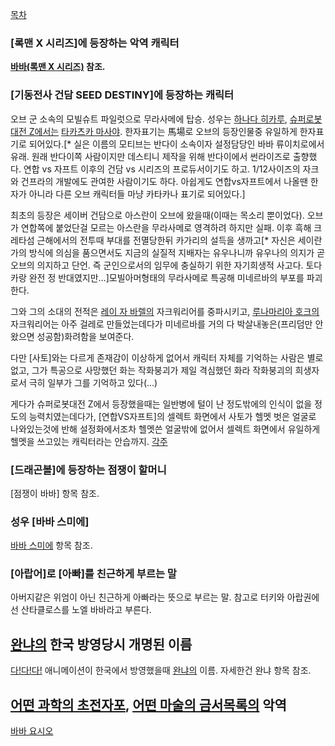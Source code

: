 [[목차]]
=== [록맨 X 시리즈]에 등장하는 악역 캐릭터 ===
'''[[바바(록맨 X 시리즈)]] 참조.'''

=== [기동전사 건담 SEED DESTINY]에 등장하는 캐릭터 ===
오브 군 소속의 모빌슈트 파일럿으로 무라사메에 탑승. 성우는 [[하나다 히카루]], [[슈퍼로봇대전 Z]]에서는 [[타카츠카 마사야]].
한자표기는 馬場로 오브의 등장인물중 유일하게 한자표기로 되어있다.[* 실은 이름의 모티브는 반다이 소속이자 설정담당인 바바 류이치로에서 유래. 원래 반다이쪽 사람이지만 데스티니 제작을 위해 반다이에서 썬라이즈로 출향했다. 연합 vs 자프트 이후의 건담 vs 시리즈의 프로듀서이기도 하고. 1/12사이즈의 자크와 건프라의 개발에도 관여한 사람이기도 하다. 아쉽게도 연합vs자프트에서 나올땐 한자가 아니라 다른 오브 캐릭터들 마냥 카타카나 표기로 되어있다.]

최초의 등장은 세이버 건담으로 아스란이 오브에 왔을때(이때는 목소리 뿐이었다). 오브가 연합쪽에 붙었단걸 모르는 아스란을 무라사메로 영격하려 하지만 실패. 이후 흑해 크레타섬 근해에서의 전투때 부대를 전멸당한뒤 카가리의 설득을 생까고[* 자신은 세이란가의 방식에 의심을 품으면서도 지금의 실질적 지배자는 유우나니까 유우나의 의지가 곧 오브의 의지하고 단언. 즉 군인으로서의 임무에 충실하기 위한 자기희생적 사고다. 토다카랑 완전 정 반대였지만…]모빌아머형태의 무라사메로 특공해 미네르바의 부포를 파괴한다.

그와 그의 소대의 전적은 [[레이 자 바렐]]의 자크워리어를 중파시키고, [[루나마리아 호크]]의 자크워리어는 아주 걸레로 만들었는데다가 미네르바를 거의 다 박살내놓은(프리덤만 안왔으면 성공함)화려함을 보여준다.

다만 [사토]와는 다르게 존재감이 이상하게 없어서 캐릭터 자체를 기억하는 사람은 별로 없고, 그가 특공으로 사망했던 화는 작화붕괴가 제일 격심했던 화라 작화붕괴의 희생자로서 극히 일부가 그를 기억하고 있다(…)

게다가 슈퍼로봇대전 Z에서 등장했을때는 일반병에 털이 난 정도밖에의 인식이 없을 정도의 능력치였는데다가, [연합VS자프트]의 셀렉트 화면에서 사토가 헬멧 벗은 얼굴로 나와있는것에 반해 설정화에서조차 헬멧쓴 얼굴밖에 없어서 셀렉트 화면에서 유일하게 헬멧을 쓰고있는 캐릭터라는 안습까지.
[[각주]]
=== [드래곤볼]에 등장하는 점쟁이 할머니 ===
[점쟁이 바바] 항목 참조.

=== 성우 [바바 스미에] ===
[[바바 스미에]] 항목 참조.

=== [아랍어]로 [아빠]를 친근하게 부르는 말 ===
아버지같은 위엄이 아닌 친근하게 아빠라는 뜻으로 부르는 말. 
참고로 터키와 아랍권에선 산타클로스를 노엘 바바라고 부른다.

== [[완냐]]의 한국 방영당시 개명된 이름 ==
[[다!다!다!]] 애니메이션이 한국에서 방영했을때 [[완냐]]의 이름. 자세한건 완냐 항목 참조.

== [[어떤 과학의 초전자포]], [[어떤 마술의 금서목록]]의 악역 ==
[[바바 요시오]]
